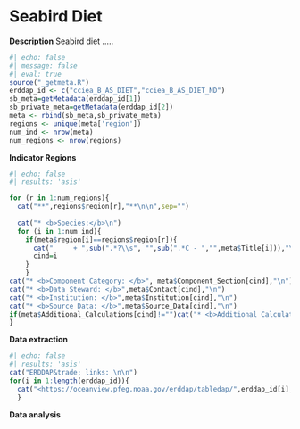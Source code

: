 # Seabird Diet

**Description** Seabird diet .....

```r
#| echo: false
#| message: false
#| eval: true
source("_getmeta.R")
erddap_id <- c("cciea_B_AS_DIET","cciea_B_AS_DIET_ND")
sb_meta=getMetadata(erddap_id[1])
sb_private_meta=getMetadata(erddap_id[2])
meta <- rbind(sb_meta,sb_private_meta)
regions <- unique(meta['region'])
num_ind <- nrow(meta)
num_regions <- nrow(regions)
```

**Indicator Regions**
```r
#| echo: false
#| results: 'asis'

for (r in 1:num_regions){
  cat("**",regions$region[r],"**\n\n",sep="")
  
  cat("* <b>Species:</b>\n")
  for (i in 1:num_ind){
    if(meta$region[i]==regions$region[r]){
      cat("     + ",sub(".*?\\s", "",sub(".*C - ","",meta$Title[i])),"\n")
      cind=i
    }
    }
cat("* <b>Component Category: </b>", meta$Component_Section[cind],"\n")
cat("* <b>Data Steward: </b>",meta$Contact[cind],"\n")
cat("* <b>Institution: </b>",meta$Institution[cind],"\n")
cat("* <b>Source Data: </b>",meta$Source_Data[cind],"\n")
if(meta$Additional_Calculations[cind]!="")cat("* <b>Additional Calculations: </b>",meta$Additional_Calculations[cind],"\n\n")
}
```

**Data extraction**

```r
#| echo: false
#| results: 'asis'
cat("ERDDAP&trade; links: \n\n")
for(i in 1:length(erddap_id)){
  cat("<https://oceanview.pfeg.noaa.gov/erddap/tabledap/",erddap_id[i],".html> \n",sep="")
  }
```

**Data analysis**
